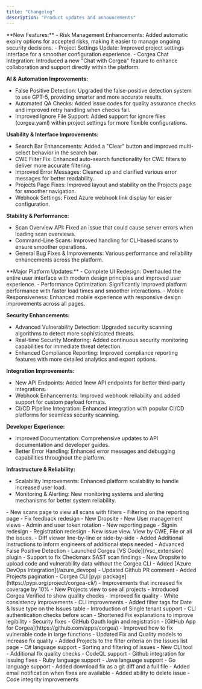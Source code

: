 ```yaml
---
title: "Changelog"
description: "Product updates and announcements"
---
```


<Update label="2025.10.09">
  **New Features:**
  - Risk Management Enhancements: Added automatic expiry options for accepted risks, making it easier to manage ongoing security decisions.
  - Project Settings Update: Improved project settings interface for a smoother configuration experience.
  - Corgea Chat Integration: Introduced a new "Chat with Corgea" feature to enhance collaboration and support directly within the platform.

  **AI & Automation Improvements:**
  - False Positive Detection: Upgraded the false-positive detection system to use GPT-5, providing smarter and more accurate results.
  - Automated QA Checks: Added issue codes for quality assurance checks and improved retry handling when checks fail.
  - Improved Ignore File Support: Added support for ignore files (corgea.yaml) within project settings for more flexible configurations.

  **Usability & Interface Improvements:**
  - Search Bar Enhancements: Added a "Clear" button and improved multi-select behavior in the search bar.
  - CWE Filter Fix: Enhanced auto-search functionality for CWE filters to deliver more accurate filtering.
  - Improved Error Messages: Cleaned up and clarified various error messages for better readability.
  - Projects Page Fixes: Improved layout and stability on the Projects page for smoother navigation.
  - Webhook Settings: Fixed Azure webhook link display for easier configuration.

  **Stability & Performance:**
  - Scan Overview API: Fixed an issue that could cause server errors when loading scan overviews.
  - Command-Line Scans: Improved handling for CLI-based scans to ensure smoother operations.
  - General Bug Fixes & Improvements: Various performance and reliability enhancements across the platform.
</Update>

<Update label="We were shipping too fast and a lot happened.">
  **Major Platform Updates:**
  - Complete UI Redesign: Overhauled the entire user interface with modern design principles and improved user experience.
  - Performance Optimization: Significantly improved platform performance with faster load times and smoother interactions.
  - Mobile Responsiveness: Enhanced mobile experience with responsive design improvements across all pages.

  **Security Enhancements:**
  - Advanced Vulnerability Detection: Upgraded security scanning algorithms to detect more sophisticated threats.
  - Real-time Security Monitoring: Added continuous security monitoring capabilities for immediate threat detection.
  - Enhanced Compliance Reporting: Improved compliance reporting features with more detailed analytics and export options.

  **Integration Improvements:**
  - New API Endpoints: Added 1new API endpoints for better third-party integrations.
  - Webhook Enhancements: Improved webhook reliability and added support for custom payload formats.
  - CI/CD Pipeline Integration: Enhanced integration with popular CI/CD platforms for seamless security scanning.

  **Developer Experience:**
  - Improved Documentation: Comprehensive updates to API documentation and developer guides.
  - Better Error Handling: Enhanced error messages and debugging capabilities throughout the platform.

  **Infrastructure & Reliability:**
  - Scalability Improvements: Enhanced platform scalability to handle increased user load.
  - Monitoring & Alerting: New monitoring systems and alerting mechanisms for better system reliability.
</Update>

<Update label="2024.08.01">
  - New scans page to view all scans with filters
  - Filtering on the reporting page
  - Fix feedback redesign
  - New Dropsite
  - New User management views
  - Admin and user token rotation
</Update>

<Update label="2024.07.14">
  - New reporting page
  - Signin redesign
  - Registration redesign
</Update>

<Update label="2024.06.28">
  - New issue view. View by CWE, File or all the issues.
  - Diff viewer line-by-line or side-by-side
</Update>

<Update label="2024.06.04">
  - Added Additional Instructions to inform engineers of additional steps needed
  - Advanced False Positive Detection
</Update>

<Update label="2024.05.06">
  - Launched Corgea [VS Code](/vsc_extension) plugin
</Update>

<Update label="2024.04.29">
  - Support to fix Checkmarx SAST scan findings
  - New Dropsite to upload code and vulnerability data without the Corgea CLI
</Update>

<Update label="2024.04.22">
  - Added [Azure DevOps Integration](/azure_devops)
  - Updated Github PR comment
  - Added Projects pagination
  - Corgea CLI [pypi package](https://pypi.org/project/corgea-cli/)
</Update>

<Update label="2024.04.15">
  - Improvements that increased fix coverage by 10%
</Update>

<Update label="2024.04.08">
  - New Projects view to see all projects
  - Introduced Corgea Verified to show quality checks
  - Improved fix quality
  - White consistency improvements
  - CLI improvements
  - Added filter tags for Date & Issue type on the Issues table
</Update>

<Update label="2024.04.01">
  - Introduction of Single tenant support
</Update>

<Update label="2024.03.25">
  - CLI authentication checks before scan
</Update>

<Update label="2024.03.18">
  - Shortened Fix explanations to improve legibility
  - Security fixes
</Update>

<Update label="2024.03.11">
  - GitHub Oauth login and registration
  - [GitHub App for Corgea](https://github.com/apps/corgea)
  - Improved how to fix vulnerable code in large functions
  - Updated Fix and Quality models to increase fix quality
  - Added Projects to the filter criteria on the Issues list page
</Update>

<Update label="2024.02.16">
  - C# language support
  - Sorting and filtering of issues
  - New CLI tool
  - Additional fix quality checks
  - CodeQL support
</Update>

<Update label="2024.01.17">
  - Github integration for issuing fixes
  - Ruby language support
  - Java language support
  - Go language support
</Update>

<Update label="2024.01.04">
  - Added download fix as a git diff and a full file
  - Added email notification when fixes are available
  - Added ability to delete issue
  - Code integrity improvements
</Update>